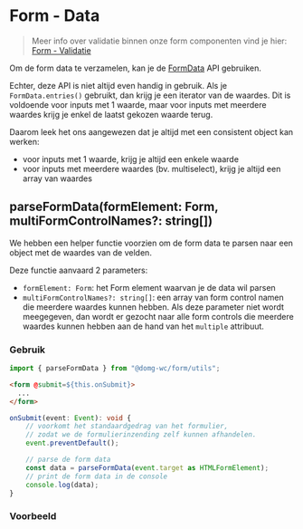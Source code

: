 
# Form - Data
> Meer info over validatie binnen onze form componenten vind je hier: [Form - Validatie](/docs/ontwerp-form-validation--documentatie)

Om de form data te verzamelen, kan je de [FormData](https://developer.mozilla.org/en-US/docs/Web/API/FormData) API gebruiken.

Echter, deze API is niet altijd even handig in gebruik. Als je `FormData.entries()` gebruikt, dan krijg je een iterator van de waardes.
Dit is voldoende voor inputs met 1 waarde, maar voor inputs met meerdere waardes krijg je enkel de laatst gekozen waarde terug.

Daarom leek het ons aangewezen dat je altijd met een consistent object kan werken:
- voor inputs met 1 waarde, krijg je altijd een enkele waarde
- voor inputs met meerdere waardes (bv. multiselect), krijg je altijd een array van waardes

## parseFormData(formElement: Form, multiFormControlNames?: string[])

We hebben een helper functie voorzien om de form data te parsen naar een object met de waardes van de velden.

Deze functie aanvaard 2 parameters:
- `formElement: Form`: het Form element waarvan je de data wil parsen
- `multiFormControlNames?: string[]`: een array van form control namen die meerdere waardes kunnen hebben.
Als deze parameter niet wordt meegegeven, dan wordt er gezocht naar alle form controls die meerdere waardes kunnen hebben aan de hand van het `multiple` attribuut.

### Gebruik

```js
import { parseFormData } from "@domg-wc/form/utils";
```

```html
<form @submit=${this.onSubmit}>
  ...
</form>
```

```typescript
onSubmit(event: Event): void {
    // voorkomt het standaardgedrag van het formulier,
    // zodat we de formulierinzending zelf kunnen afhandelen.
    event.preventDefault();

    // parse de form data
    const data = parseFormData(event.target as HTMLFormElement);
    // print de form data in de console
    console.log(data);
}
```

### Voorbeeld

<Canvas of={formDataStories.FormData} sourceState='none' />
